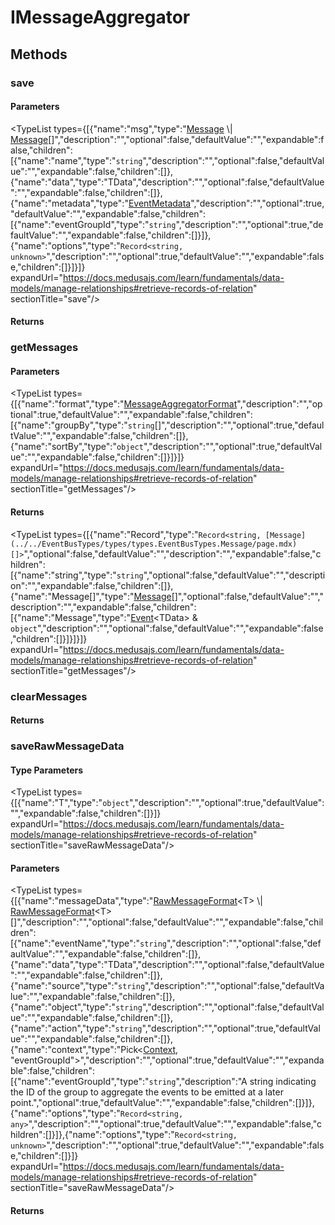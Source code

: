
# IMessageAggregator

## Methods

### save

#### Parameters

<TypeList types={[{"name":"msg","type":"[Message](../../EventBusTypes/types/types.EventBusTypes.Message/page.mdx) \\| [Message](../../EventBusTypes/types/types.EventBusTypes.Message/page.mdx)[]","description":"","optional":false,"defaultValue":"","expandable":false,"children":[{"name":"name","type":"`string`","description":"","optional":false,"defaultValue":"","expandable":false,"children":[]},{"name":"data","type":"TData","description":"","optional":false,"defaultValue":"","expandable":false,"children":[]},{"name":"metadata","type":"[EventMetadata](../../EventBusTypes/types/types.EventBusTypes.EventMetadata/page.mdx)","description":"","optional":true,"defaultValue":"","expandable":false,"children":[{"name":"eventGroupId","type":"`string`","description":"","optional":true,"defaultValue":"","expandable":false,"children":[]}]},{"name":"options","type":"`Record<string, unknown>`","description":"","optional":true,"defaultValue":"","expandable":false,"children":[]}]}]} expandUrl="https://docs.medusajs.com/learn/fundamentals/data-models/manage-relationships#retrieve-records-of-relation" sectionTitle="save"/>

#### Returns

<TypeList types={[]} expandUrl="https://docs.medusajs.com/learn/fundamentals/data-models/manage-relationships#retrieve-records-of-relation" sectionTitle="save"/>

### getMessages

#### Parameters

<TypeList types={[{"name":"format","type":"[MessageAggregatorFormat](../types.MessageAggregatorFormat/page.mdx)","description":"","optional":true,"defaultValue":"","expandable":false,"children":[{"name":"groupBy","type":"`string`[]","description":"","optional":true,"defaultValue":"","expandable":false,"children":[]},{"name":"sortBy","type":"`object`","description":"","optional":true,"defaultValue":"","expandable":false,"children":[]}]}]} expandUrl="https://docs.medusajs.com/learn/fundamentals/data-models/manage-relationships#retrieve-records-of-relation" sectionTitle="getMessages"/>

#### Returns

<TypeList types={[{"name":"Record","type":"`Record<string, [Message](../../EventBusTypes/types/types.EventBusTypes.Message/page.mdx)[]>`","optional":false,"defaultValue":"","description":"","expandable":false,"children":[{"name":"string","type":"`string`","optional":false,"defaultValue":"","description":"","expandable":false,"children":[]},{"name":"Message[]","type":"[Message](../../EventBusTypes/types/types.EventBusTypes.Message/page.mdx)[]","optional":false,"defaultValue":"","description":"","expandable":false,"children":[{"name":"Message","type":"[Event](../../EventBusTypes/types/types.EventBusTypes.Event/page.mdx)&#60;TData&#62; & `object`","description":"","optional":false,"defaultValue":"","expandable":false,"children":[]}]}]}]} expandUrl="https://docs.medusajs.com/learn/fundamentals/data-models/manage-relationships#retrieve-records-of-relation" sectionTitle="getMessages"/>

### clearMessages

#### Returns

<TypeList types={[]} expandUrl="https://docs.medusajs.com/learn/fundamentals/data-models/manage-relationships#retrieve-records-of-relation" sectionTitle="clearMessages"/>

### saveRawMessageData

#### Type Parameters

<TypeList types={[{"name":"T","type":"`object`","description":"","optional":true,"defaultValue":"","expandable":false,"children":[]}]} expandUrl="https://docs.medusajs.com/learn/fundamentals/data-models/manage-relationships#retrieve-records-of-relation" sectionTitle="saveRawMessageData"/>

#### Parameters

<TypeList types={[{"name":"messageData","type":"[RawMessageFormat](../../EventBusTypes/types/types.EventBusTypes.RawMessageFormat/page.mdx)&#60;T&#62; \\| [RawMessageFormat](../../EventBusTypes/types/types.EventBusTypes.RawMessageFormat/page.mdx)&#60;T&#62;[]","description":"","optional":false,"defaultValue":"","expandable":false,"children":[{"name":"eventName","type":"`string`","description":"","optional":false,"defaultValue":"","expandable":false,"children":[]},{"name":"data","type":"TData","description":"","optional":false,"defaultValue":"","expandable":false,"children":[]},{"name":"source","type":"`string`","description":"","optional":false,"defaultValue":"","expandable":false,"children":[]},{"name":"object","type":"`string`","description":"","optional":false,"defaultValue":"","expandable":false,"children":[]},{"name":"action","type":"`string`","description":"","optional":true,"defaultValue":"","expandable":false,"children":[]},{"name":"context","type":"Pick&#60;[Context](../types.Context/page.mdx), \"eventGroupId\"&#62;","description":"","optional":true,"defaultValue":"","expandable":false,"children":[{"name":"eventGroupId","type":"`string`","description":"A string indicating the ID of the group to aggregate the events to be emitted at a later point.","optional":true,"defaultValue":"","expandable":false,"children":[]}]},{"name":"options","type":"`Record<string, any>`","description":"","optional":true,"defaultValue":"","expandable":false,"children":[]}]},{"name":"options","type":"`Record<string, unknown>`","description":"","optional":true,"defaultValue":"","expandable":false,"children":[]}]} expandUrl="https://docs.medusajs.com/learn/fundamentals/data-models/manage-relationships#retrieve-records-of-relation" sectionTitle="saveRawMessageData"/>

#### Returns

<TypeList types={[]} expandUrl="https://docs.medusajs.com/learn/fundamentals/data-models/manage-relationships#retrieve-records-of-relation" sectionTitle="saveRawMessageData"/>
